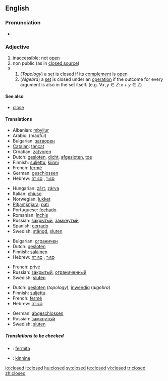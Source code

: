 {{wikipedia|dab=closed}}
==English==

===Pronunciation===
*{{audio|en-us-closed.ogg|Audio (US)}}

===Adjective===
{{en-adj|-}}

# inaccessible; not [[open]]
# non public (as in [[closed source]])
# {{mathematics}}
## (''Topology'') a [[set]] is closed if its [[complement]] is [[open]]
## (''Algebra'') a [[set]] is closed under an [[operation]] if the outcome for every argument is also in the set itself. (e.g. <math> \forall x,y \in Z:\, x + y \in Z</math>)

====See also====
*[[close]]

====Translations====
{{trans-top|not open (1)}}
*Albanian: [[mbyllur]]
*Arabic: {{ARchar|[[مقفول]]}} (maqfūl)
*Bulgarian: [[затворен]]
*[[Catalan]]: [[tancat]]
*Croatian: [[zatvoren]]
*Dutch: [[gesloten]], [[dicht]], [[afgesloten]], [[toe]]
*Finnish: [[suljettu]], [[kiinni]]
*French: [[fermé]]
*German: [[geschlossen]]
*Hebrew: [[סגור]] {{romanization of Hebrew|sagúr}} {{m}}, [[סגורה]] {{romanization of Hebrew|sgurá}} {{f}}
{{trans-mid}}
*Hungarian: [[zárt]], [[zárva]]
*Italian: [[chiuso]]
*Norwegian: [[lukket]]
*[[Pitjantjatjara]]: [[pati]]
*Portuguese: [[fechado]]
*Romanian: [[închis]]
*Russian: [[закрытый]], [[замкнутый]]
*Spanish: [[cerrado]]
*Swedish: [[stängd]], [[sluten]]
{{trans-bottom}}

{{trans-top|non public (2)}}
*Bulgarian: [[ограничен]]
*Dutch: [[gesloten]]
*Finnish: [[salainen]]
*Hebrew: [[סגור]] {{romanization of Hebrew|sagúr}} {{m}}, [[סגורה]] {{romanization of Hebrew|sgurá}} {{f}}
{{trans-mid}}
*French: [[privé]]
*Russian: [[закрытый]], [[ограниченный]]
*Swedish: [[sluten]]
{{trans-bottom}}

{{trans-top|in mathematics (3)}}
*Dutch: [[gesloten]] (''topology''), [[inwendig]] (''algebra'')
*Finnish: [[suljettu]]
*French: [[fermé]]
*Hebrew: [[סגורה]] {{romanization of Hebrew|sgurá}} {{f}}
{{trans-mid}}
*German: [[abgeschlossen]]
*Russian: [[замкнутый]]
*Swedish: [[sluten]]
{{trans-bottom}}

=====Translations to be checked=====
{{checktrans}}

*{{ttbc|Esperanto}}: [[fermita]]
*{{ttbc|Estonian}}: [[kinnine]]

[[io:closed]]
[[it:closed]]
[[hu:closed]]
[[sv:closed]]
[[te:closed]]
[[vi:closed]]
[[tr:closed]]
[[zh:closed]]